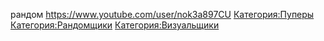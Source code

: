 {{Инфобокс для пуперов
|title2=Пример
|другие_ники=Пример
|image3=[[Файл:Shar.jpg|left]]
|caption3=Пример
|сферы_творчества=Пример
|год_начала=Пример
|image4=Пример
|caption4=Пример
|имя_фамилия=Пример
|дата_рождения=Пример
|место_проживания=Пример
|ссылки=Пример
}}
рандом
https://www.youtube.com/user/nok3a897CU
[[Категория:Пуперы]]
[[Категория:Рандомщики]]
[[Категория:Визуальщики]]